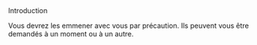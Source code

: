 
<CustomTitle tag="h1" >
   Introduction

</CustomTitle>

Vous devrez les emmener avec vous par précaution. Ils peuvent vous être demandés à un moment ou à un autre.